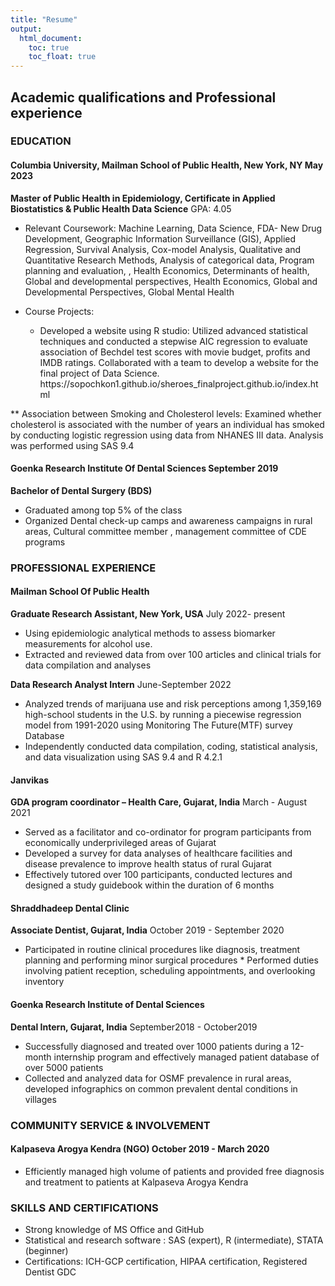 ```yaml
---
title: "Resume"
output: 
  html_document:
    toc: true
    toc_float: true
---
```


## Academic qualifications and Professional experience

### EDUCATION

#### **Columbia University, Mailman School of Public Health, New York, NY**  				          May 2023

**Master of Public Health in Epidemiology, Certificate in Applied Biostatistics & Public Health Data Science** GPA: 4.05

  * Relevant Coursework:  Machine Learning, Data Science, FDA- New Drug Development, Geographic Information Surveillance (GIS), Applied Regression, Survival Analysis, Cox-model Analysis, Qualitative and Quantitative Research Methods,  Analysis of categorical data, Program planning and evaluation, , Health Economics,  Determinants of health, Global and developmental perspectives, Health Economics, Global and Developmental Perspectives, Global Mental Health
  
  * Course Projects:
    * Developed a website using R studio: Utilized advanced statistical techniques and conducted a stepwise AIC regression to evaluate association of Bechdel test scores with movie budget, profits and IMDB ratings. Collaborated with a team to develop a website for the final project of Data Science. https://sopochkon1.github.io/sheroes_finalproject.github.io/index.html
    
  ** Association between Smoking and Cholesterol levels: Examined whether cholesterol is associated with the number of years an individual has smoked by conducting logistic regression using data from NHANES III data. Analysis was performed using SAS 9.4	

#### **Goenka Research Institute Of Dental Sciences**                                       September 2019

**Bachelor of Dental Surgery (BDS)**

* Graduated among top 5% of the class
* Organized Dental check-up camps and awareness campaigns in rural areas, Cultural committee member , management committee of CDE programs


### PROFESSIONAL EXPERIENCE
#### Mailman School Of Public Health
**Graduate Research Assistant, New York, USA**	July 2022- present

  * Using epidemiologic analytical methods to assess biomarker measurements for alcohol use. 
  * Extracted and reviewed data from over 100 articles and clinical trials for data compilation and analyses

**Data Research Analyst Intern**	June-September 2022

  * Analyzed trends of marijuana use and risk perceptions among 1,359,169 high-school students in the U.S. by running a piecewise regression model from 1991-2020 using Monitoring The Future(MTF) survey Database
  * Independently conducted data compilation, coding, statistical analysis, and data visualization using SAS 9.4 and R 4.2.1


#### Janvikas
**GDA program coordinator – Health Care, Gujarat, India**	March - August 2021

  * Served as a facilitator and co-ordinator for program participants from economically underprivileged areas of Gujarat
  * Developed a survey for data analyses of healthcare facilities and disease prevalence to improve health status of rural Gujarat
  * Effectively tutored over 100 participants, conducted lectures and designed a study guidebook within the duration of 6 months

#### Shraddhadeep Dental Clinic
**Associate Dentist, Gujarat, India**	October 2019 - September 2020

  * Participated in routine clinical procedures like diagnosis, treatment planning and performing minor surgical procedures   * Performed duties involving patient reception, scheduling appointments, and overlooking inventory

#### Goenka Research Institute of Dental Sciences 
**Dental Intern, Gujarat, India**	September2018 - October2019 

  * Successfully diagnosed and treated over 1000 patients during a 12-month internship program and effectively managed patient database of over 5000 patients
  * Collected and analyzed data for OSMF prevalence in rural areas, developed infographics on common prevalent dental conditions in villages 
  
### COMMUNITY SERVICE & INVOLVEMENT

#### Kalpaseva Arogya Kendra (NGO)	October 2019 - March 2020
  * Efficiently managed high volume of patients and provided free diagnosis and treatment to patients at Kalpaseva Arogya Kendra

### SKILLS AND CERTIFICATIONS
* Strong knowledge of MS Office and GitHub
* Statistical and research software : SAS (expert), R (intermediate), STATA (beginner)
* Certifications: ICH-GCP certification, HIPAA certification, Registered Dentist GDC




